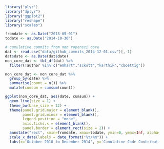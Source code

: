 ```r
library("plyr")
library("dplyr")
library("ggplot2")
library("reshape")
library("scales")
```

```r
fromdate <- as.Date("2013-05-01")
todate <- as.Date("2014-10-30")
```

```r
# cumulative commits from non ropensci core
dat <- read.csv("data/github_commits_2014-12-01.csv")[,-1]
dat$date <- as.Date(dat$date)
non_core_dat <- tbl_df(dat) %>%
  filter(!author %in% c("emhart","sckott","karthik","cboettig"))

non_core_dat <- non_core_dat %>%
  group_by(date) %>%
  summarise(count = n()) %>%
  mutate(cumsum = cumsum(count))

ggplot(non_core_dat, aes(date, cumsum)) +
  geom_line(size = 1) +
  theme_bw(base_size = 12) +
  theme(panel.grid.major = element_blank(),
        panel.grid.minor = element_blank(),
        legend.position = "none",
        axis.ticks.x = element_blank(),
        panel.border = element_rect(size = 2)) +
  annotate("rect", xmin=fromdate, xmax=todate, ymin=0, ymax=Inf, alpha=0.2, fill="blue") +
  scale_x_date(labels = date_format("%Y/%m")) +
  labs(x='October 2010 to December 2014', y='Cumulative Code Contributions')
```

